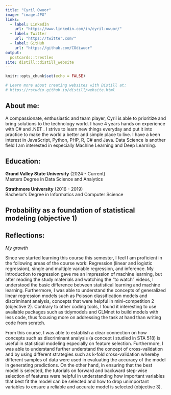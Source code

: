 ```yaml
---
title: "Cyril Owuor"
image: "image.JPG"
links:
  - label: LinkedIn
    url: "https://www.linkedin.com/in/cyril-owuor/"
  - label: Twitter
    url: "https://twitter.com/"
  - label: GitHub
    url: "https://github.com/COdiwuor"
output:
  postcards::trestles
site: distill::distill_website
---
```


```r
knitr::opts_chunk$set(echo = FALSE)

# Learn more about creating websites with Distill at:
# https://rstudio.github.io/distill/website.html

```

## About me:
A compassionate, enthusiastic and team player, Cyril is able to prioritize and bring solutions to the technology world. I have 4 years hands on experience with C# and .NET . I strive to learn new things everyday and put it into practice to make the world a better and simple place to live. I have a keen interest in JavaScript, Python, PHP, R, C# and Java. Data Science is another field I am interested in especially Machine Learning and Deep Learning.

## Education:
**Grand Valley State University** (2024 - Current)<br>
Masters Degree in Data Science and Analytics

**Strathmore University** (2016 - 2019)<br>
Bachelor's Degree in Informatics and Computer Science

## Probability as a foundation of statistical modeling (objective 1)

## Reflections:
*My growth*

Since we started learning this course this semester, I feel I am proficient in the following areas of the course work: Regression (linear and logistic regression), single and multiple variable regression, and inference. My introduction to regression gave me an impression of machine learning, but after reading the study materials and watching the “to watch” videos, I understood the basic difference between statistical learning and machine learning. Furthermore, I was able to understand the concepts of generalized linear regression models such as Poisson classification models and discriminant analysis, concepts that were helpful in mini-competition 2 (objective 2). Contrary to other coding tools, I found it interesting to use available packages such as tidymodels and GLMnet to build models with less code, thus focusing more on addressing the task at hand than writing code from scratch. 

From this course, I was able to establish a clear connection on how concepts such as discriminant analysis (a concept i studied in STA 518) is useful in statistical modeling especially on feature selection. Furthermore, I was able to understand further understand the concept of cross-validation and by using different strategies such as k-fold cross-validation whereby different samples of data were used in evaluating the accuracy of the model in generating predictions. On the other hand, in ensuring that the best model is selected, the tutorials on forward and backward step-wise selection of features were helpful in understanding how important variables that best fit the model can be selected and how to drop unimportant variables to ensure a reliable and accurate model is selected (objective 3). 
